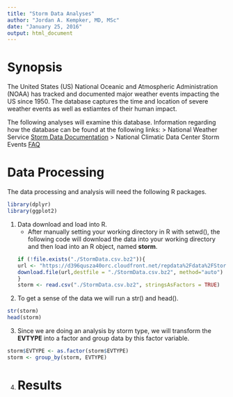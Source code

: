```yaml
---
title: "Storm Data Analyses"
author: "Jordan A. Kempker, MD, MSc"
date: "January 25, 2016"
output: html_document
---
```


# Synopsis
The United States (US) National Oceanic and Atmospheric Administration (NOAA) has tracked and documented major weather events impacting the US since 1950.  The database captures the time and location of severe weather events as well as estiamtes of their human impact.  

The following analyses will examine this database.  Information regarding how the database can be found at the following links:
> National Weather Service [Storm Data Documentation](https://d396qusza40orc.cloudfront.net/repdata%2Fpeer2_doc%2Fpd01016005curr.pdf)
> National Climatic Data Center Storm Events [FAQ](https://d396qusza40orc.cloudfront.net/repdata%2Fpeer2_doc%2FNCDC%20Storm%20Events-FAQ%20Page.pdf)

# Data Processing
The data processing and analysis will need the following R packages.
```r
library(dplyr)
library(ggplot2)
```

1. Data download and load into R.
    + After manually setting your working directory in R with setwd(), the following code will download the data into your working directory and then load into an R object, named **storm**.
    ```r
    if (!file.exists("./StormData.csv.bz2")){
    url <- "https://d396qusza40orc.cloudfront.net/repdata%2Fdata%2FStormData.csv.bz2"
    download.file(url,destfile = "./StormData.csv.bz2", method="auto")
    }
    storm <- read.csv("./StormData.csv.bz2", stringsAsFactors = TRUE)
```
2. To get a sense of the data we will run a str() and head().
```r
str(storm)
head(storm)
```
3. Since we are doing an analysis by storm type, we will transform the **EVTYPE** into a factor and group data by this factor variable.
```r
storm$EVTYPE <- as.factor(storm$EVTYPE)
storm <- group_by(storm, EVTYPE)
```
4. 
# Results